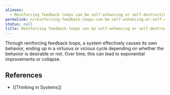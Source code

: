 ```yaml
---
aliases:
  - Reinforcing feedback loops can be self-enhancing or self-destructive
permalink: n/reinforcing-feedback-loops-can-be-self-enhancing-or-self-destructive
status: null
title: Reinforcing feedback loops can be self-enhancing or self-destructive
---
```

Through reinforcing feedback loops, a system effectively causes its own behavior, ending up in a virtuous or vicious cycle depending on whether the behavior is desirable or not. Over time, this can lead to exponential improvements or collapse.

## References

- [[Thinking in Systems]]

